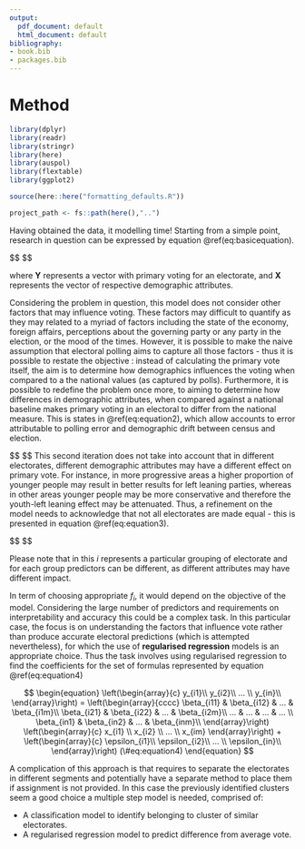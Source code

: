 ```yaml
---
output:
  pdf_document: default
  html_document: default
bibliography:
- book.bib
- packages.bib
---
```

# Method {#method}

```r
library(dplyr)
library(readr)
library(stringr)
library(here)
library(auspol)
library(flextable)
library(ggplot2)

source(here::here("formatting_defaults.R"))

project_path <- fs::path(here(),"..")


```


Having obtained the data, it modelling time! Starting from a simple point, research in question can be expressed by equation \@ref(eq:basicequation).

$$\begin{equation}

\textbf{Y} = f(\textbf{X}) 

(\#eq:basicequation)
\end{equation}
$$

where $\textbf{Y}$ represents a vector with primary voting for an electorate, and $\textbf{X}$ represents the vector of respective demographic  attributes. 

Considering the problem in question, this model does not consider other factors that may influence voting. These factors may difficult to quantify as they may related to a myriad of factors including the state of the economy, foreign affairs, perceptions about the governing party or any party in the election, or the mood of the times. However, it is possible to make the naive assumption that electoral polling aims to capture all those factors - thus it is possible to restate the objective : instead of calculating the primary vote itself, the aim is to determine how demographics influences the voting when compared to a the national values (as captured by polls). Furthermore, it is possible to redefine the problem once more, to aiming to determine how differences in demographic attributes, when compared against a national baseline makes primary voting in an electoral to differ from the national measure. This is states in \@ref(eq:equation2), which allow accounts to error attributable to polling error and  demographic drift between census and election.


$$\begin{equation}
\begin{split}
\textbf{Y} &= f(\textbf{X}) + \epsilon \\ \\

\textrm{where} & \\
\textbf{Y} & = \textbf{Y} - \textbf{Yp} \\
\textbf{X} & = \textbf{X} - \textbf{Xn} \\ \\

\textrm{and} & \\
 \textbf{Yp} & : \textrm{Primary voting polling results} \\
 \textbf{Xn} & : \textrm{Demographic values at national level}
 \end{split}
(\#eq:equation2)
\end{equation}
$$
This second iteration does not take into account that in different electorates, different demographic attributes may have a different effect on primary vote. For instance, in more progressive areas a higher proportion of younger people may result in better results for left leaning parties, whereas in other areas younger people may be more conservative and therefore the youth-left leaning effect may be attenuated. Thus, a refinement on the model needs to acknowledge that not all electorates are made equal - this is presented in equation  \@ref(eq:equation3).

$$
\begin{equation}
\begin{split}
\textbf{Y_i} &= f_i(\textbf{X_i}) + \epsilon  i=1,...,n \\ \\

\textrm{where} & \\
\textbf{Y} & = \textbf{Y} - \textbf{Yp_i} \\
\textbf{X} & = \textbf{X} - \textbf{Xn_i} \\ \\

 \end{split}
(\#eq:equation3)
\end{equation}
$$

Please note that in this $i$ represents a particular grouping of electorate and for each group predictors can be different, as different attributes may have different impact.

In term of choosing appropriate $f_i$, it would depend on the objective of the model. Considering the large number of predictors and requirements on interpretability and accuracy this could be a complex task. In this particular case, the focus is on understanding the factors that influence vote rather than produce accurate electoral predictions (which is attempted nevertheless), for which the use of **regularised regression** models is an appropriate choice. Thus the task involves using regularised regression to find the coefficients for the set of formulas represented by equation \@ref(eq:equation4)

$$
\begin{equation}
\left(\begin{array}{c} 
y_{i1}\\ 
y_{i2}\\ 
... \\
y_{in}\\ 
\end{array}\right) =
\left(\begin{array}{cccc} 
\beta_{i11} & \beta_{i12} & ... &  \beta_{i1m}\\
\beta_{i21} & \beta_{i22} & ... &  \beta_{i2m}\\
...         & ...         & ... & ...         \\
\beta_{in1} & \beta_{in2} & ... &  \beta_{inm}\\
\end{array}\right)
\left(\begin{array}{c} 
x_{i1} \\
x_{i2} \\
...    \\
x_{im}
\end{array}\right) +
\left(\begin{array}{c} 
\epsilon_{i1}\\ 
\epsilon_{i2}\\ 
... \\
\epsilon_{in}\\ 
\end{array}\right)
(\#eq:equation4)
\end{equation}
$$

A complication of this approach is that requires to separate the electorates in different segments and potentially have a separate method to place them if assignment is not provided.  In this case the previously identified clusters seem a good choice a multiple step model is needed, comprised of:

- A classification model to identify belonging to cluster of similar electorates.
- A regularised regression model to predict difference from average vote.






